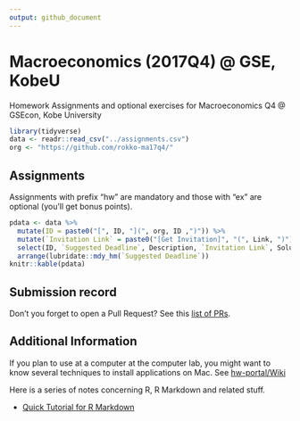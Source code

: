 ```yaml
---
output: github_document
---
```



# Macroeconomics (2017Q4) @ GSE, KobeU

Homework Assignments and optional exercises for Macroeconomics Q4 @ GSEcon, Kobe University

```r
library(tidyverse)
data <- readr::read_csv("../assignments.csv")
org <- "https://github.com/rokko-ma17q4/"
```

## Assignments

Assignments with prefix "hw" are mandatory and those with "ex" are optional (you'll get bonus points).

```r
pdata <- data %>% 
  mutate(ID = paste0("[", ID, "](", org, ID ,")")) %>%
  mutate(`Invitation Link` = paste0("[Get Invitation]", "(", Link, ")")) %>% 
  select(ID, `Suggested Deadline`, Description, `Invitation Link`, Solution) %>%
  arrange(lubridate::mdy_hm(`Suggested Deadline`))
knitr::kable(pdata)
```

## Submission record

Don't you forget to open a Pull Request? See this [list of PRs](https://github.com/issues?utf8=%E2%9C%93&q=is%3Apr+user%3Arokko-ma17q4). 

## Additional Information

If you plan to use at a computer at the computer lab, you might want to 
know several techniques to install applications on Mac. See [hw-portal/Wiki](https://github.com/rokko-ma17q4/hw-portal/wiki)


Here is a series of notes concerning R, R Markdown and related stuff.

* [Quick Tutorial for R Markdown](https://cdn.rawgit.com/kenjisato/tips/2e4d7a9d/rmarkdown-basic/basic.html)


